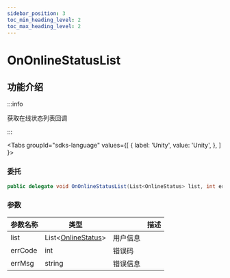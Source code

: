 ```yaml
---
sidebar_position: 3
toc_min_heading_level: 2
toc_max_heading_level: 2
---
```


# OnOnlineStatusList

## 功能介绍

:::info

获取在线状态列表回调

:::

<Tabs
groupId="sdks-language"
values={[
{ label: 'Unity', value: 'Unity', },
]
}>

<TabItem value="Unity">

### 委托

```C# showLineNumbers
public delegate void OnOnlineStatusList(List<OnlineStatus> list, int errCode, string errMsg);
```

### 参数

| 参数名称 | 类型                           || 描述     |
| -------- | -------------------------------------------------------------------------------------- | -------- | -------- |
| list | List<[OnlineStatus](docs/sdks/class/user/userStatusInfo.mdx)> | 用户信息 |
| errCode | int | 错误码 |
| errMsg | string |错误信息 |

</TabItem>

</Tabs>
